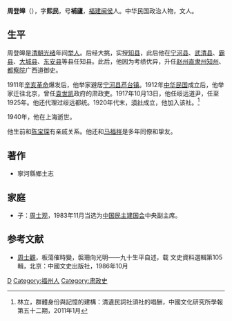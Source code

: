 '''周登皞'''（{{bd|?||1940年|}}），字'''熙民'''，号'''補廬'''，[[福建|福建]][[闽侯|闽侯]]人。中华民国政治人物，文人。

==生平==
周登皞是[[清朝|清朝]][[光绪|光绪]]年间[[举人|举人]]。后经大挑，实授[[知县|知县]]，此后他在[[宁河县|宁河县]]、[[武清县|武清县]]、[[霸县|霸县]]、[[大城县|大城县]]、[[东安县|东安县]]等县任知县。此后，他因为考绩优异，升任[[赵州|赵州]][[直隶州|直隶州]][[知州|知州]]、[[都察院|都察院]]广西道御史。

1911年[[辛亥革命|辛亥革命]]爆发后，他举家避居[[宁河县|宁河县]][[芦台镇|芦台镇]]。1912年[[中华民国|中华民国]]成立后，他举家迁往北京，曾任[[袁世凯|袁世凯]]政府的肃政吏。1917年10月13日，他任绥远道尹，任至1925年。他还代理过绥远都统。1920年代末，[[须社|须社]]成立，他加入该社。<ref>林立，群體身份與記憶的建構：清遺民詞社須社的唱酬，中國文化研究所學報第五十二期，2011年1月</ref>

1940年，他在上海逝世。

他生前和[[陈宝琛|陈宝琛]]有亲戚关系。他还和[[马福祥|马福祥]]是多年同僚和挚友。

==著作==
*寧河縣鄉土志

==家庭==
*子：[[周士观|周士观]]，1983年11月当选为[[中国民主建国会|中国民主建国会]]中央副主席。

==参考文献==
{{reflist}}
*[[周士觀|周士觀]]，板蕩催時變，褩珊向光明——九十生平自述，载 文史資料選輯第105 輯，北京：中國文史出版社，1986年10月

{{绥远行政长官|北}}
{{DEFAULTSORT:Zhou周}}
[[Category:周姓|D]]
[[Category:福州人|Category:福州人]]
[[Category:肃政史|Category:肃政史]]